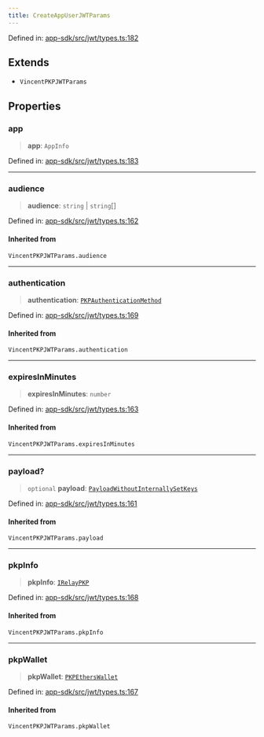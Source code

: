 ```yaml
---
title: CreateAppUserJWTParams
---
```


Defined in: [app-sdk/src/jwt/types.ts:182](https://github.com/LIT-Protocol/Vincent/blob/4f61b0b06d818c2273457b0cc8a4e68ed21a72ed/packages/libs/app-sdk/src/jwt/types.ts#L182)

## Extends

- `VincentPKPJWTParams`

## Properties

### app

> **app**: `AppInfo`

Defined in: [app-sdk/src/jwt/types.ts:183](https://github.com/LIT-Protocol/Vincent/blob/4f61b0b06d818c2273457b0cc8a4e68ed21a72ed/packages/libs/app-sdk/src/jwt/types.ts#L183)

***

### audience

> **audience**: `string` \| `string`[]

Defined in: [app-sdk/src/jwt/types.ts:162](https://github.com/LIT-Protocol/Vincent/blob/4f61b0b06d818c2273457b0cc8a4e68ed21a72ed/packages/libs/app-sdk/src/jwt/types.ts#L162)

#### Inherited from

`VincentPKPJWTParams.audience`

***

### authentication

> **authentication**: [`PKPAuthenticationMethod`](./PKPAuthenticationMethod)

Defined in: [app-sdk/src/jwt/types.ts:169](https://github.com/LIT-Protocol/Vincent/blob/4f61b0b06d818c2273457b0cc8a4e68ed21a72ed/packages/libs/app-sdk/src/jwt/types.ts#L169)

#### Inherited from

`VincentPKPJWTParams.authentication`

***

### expiresInMinutes

> **expiresInMinutes**: `number`

Defined in: [app-sdk/src/jwt/types.ts:163](https://github.com/LIT-Protocol/Vincent/blob/4f61b0b06d818c2273457b0cc8a4e68ed21a72ed/packages/libs/app-sdk/src/jwt/types.ts#L163)

#### Inherited from

`VincentPKPJWTParams.expiresInMinutes`

***

### payload?

> `optional` **payload**: [`PayloadWithoutInternallySetKeys`](/api-reference/app-sdk/jwt/type-aliases/PayloadWithoutInternallySetKeys)

Defined in: [app-sdk/src/jwt/types.ts:161](https://github.com/LIT-Protocol/Vincent/blob/4f61b0b06d818c2273457b0cc8a4e68ed21a72ed/packages/libs/app-sdk/src/jwt/types.ts#L161)

#### Inherited from

`VincentPKPJWTParams.payload`

***

### pkpInfo

> **pkpInfo**: [`IRelayPKP`](https://v7-api-doc-lit-js-sdk.vercel.app/modules/types_src.html)

Defined in: [app-sdk/src/jwt/types.ts:168](https://github.com/LIT-Protocol/Vincent/blob/4f61b0b06d818c2273457b0cc8a4e68ed21a72ed/packages/libs/app-sdk/src/jwt/types.ts#L168)

#### Inherited from

`VincentPKPJWTParams.pkpInfo`

***

### pkpWallet

> **pkpWallet**: [`PKPEthersWallet`](https://v7-api-doc-lit-js-sdk.vercel.app/modules/pkp_ethers_src.html)

Defined in: [app-sdk/src/jwt/types.ts:167](https://github.com/LIT-Protocol/Vincent/blob/4f61b0b06d818c2273457b0cc8a4e68ed21a72ed/packages/libs/app-sdk/src/jwt/types.ts#L167)

#### Inherited from

`VincentPKPJWTParams.pkpWallet`
